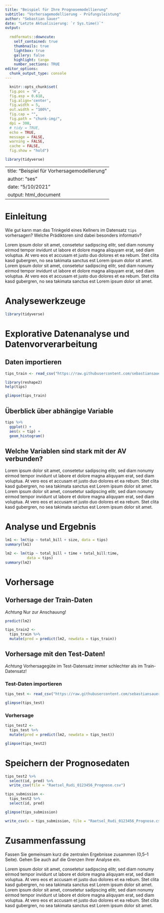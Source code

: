 ```yaml
---
title: "Beispiel für Ihre Prognosemodellierung"
subtitle: "Vorhersagemodellierung - Prüfungsleistung"
author: "Sebastian Sauer"
date: "Letzte Aktualisierung: `r Sys.time()`"
output:
   
  rmdformats::downcute:
    self_contained: true
    thumbnails: true
    lightbox: true
    gallery: false
    highlight: tango
    number_sections: TRUE
editor_options: 
  chunk_output_type: console
---
```


```r
  knitr::opts_chunk$set(
  fig.pos = 'H',
  fig.asp = 0.618,
  fig.align='center',
  fig.width = 5,
  out.width = "100%",
  fig.cap = "", 
  fig.path = "chunk-img/",
  dpi = 300,
  # tidy = TRUE,
  echo = TRUE,
  message = FALSE,
  warning = FALSE,
  cache = FALSE,
  fig.show = "hold")
```



```r
library(tidyverse)
```




---
title: "Beispiel für Vorhersagemodellierung"
author: "ses"
date: "5/10/2021"
output: html_document
---

# Einleitung

Wie gut kann man das Trinkgeld eines Kellners im Datensatz `tips` vorhersagen? Welche Prädiktoren sind dabei besonders informativ?

Lorem ipsum dolor sit amet, consetetur sadipscing elitr, sed diam nonumy eirmod tempor invidunt ut labore et dolore magna aliquyam erat, sed diam voluptua. At vero eos et accusam et justo duo dolores et ea rebum. Stet clita kasd gubergren, no sea takimata sanctus est Lorem ipsum dolor sit amet. Lorem ipsum dolor sit amet, consetetur sadipscing elitr, sed diam nonumy eirmod tempor invidunt ut labore et dolore magna aliquyam erat, sed diam voluptua. At vero eos et accusam et justo duo dolores et ea rebum. Stet clita kasd gubergren, no sea takimata sanctus est Lorem ipsum dolor sit amet.



# Analysewerkzeuge

```r
library(tidyverse)
```


#  Explorative Datenanalyse und Datenvorverarbeitung

## Daten importieren


```r
tips_train <- read_csv("https://raw.githubusercontent.com/sebastiansauer/2021-sose/master/data/tips/tips_train.csv")
```


```r
library(reshape2)
help(tips)
```


```r
glimpse(tips_train)
```


## Überblick über abhängige Variable


```r
tips %>% 
  ggplot() +
  aes(x = tip) +
  geom_histogram()
```



## Welche Variablen sind stark mit der AV verbunden?

Lorem ipsum dolor sit amet, consetetur sadipscing elitr, sed diam nonumy eirmod tempor invidunt ut labore et dolore magna aliquyam erat, sed diam voluptua. At vero eos et accusam et justo duo dolores et ea rebum. Stet clita kasd gubergren, no sea takimata sanctus est Lorem ipsum dolor sit amet. Lorem ipsum dolor sit amet, consetetur sadipscing elitr, sed diam nonumy eirmod tempor invidunt ut labore et dolore magna aliquyam erat, sed diam voluptua. At vero eos et accusam et justo duo dolores et ea rebum. Stet clita kasd gubergren, no sea takimata sanctus est Lorem ipsum dolor sit amet.


# Analyse und Ergebnis



```r
lm1 <- lm(tip ~ total_bill + size, data = tips)
summary(lm1)
```





```r
lm2 <- lm(tip ~ total_bill + time + total_bill:time, 
          data = tips)
summary(lm2)
```



# Vorhersage

## Vorhersage der Train-Daten

*Achtung* Nur zur Anschauung!


```r
predict(lm2)
```


```r
tips_train2 <- 
  tips_train %>% 
  mutate(pred = predict(lm2, newdata = tips_train))
```


## Vorhersage mit den Test-Daten!

*Achtung* Vorhersagegüte im Test-Datensatz immer schlechter als im Train-Datensatz!


### Test-Daten importieren


```r
tips_test <- read_csv("https://raw.githubusercontent.com/sebastiansauer/2021-sose/master/data/tips/tips_test.csv")
```


```r
glimpse(tips_test)
```



### Vorhersage


```r
tips_test2 <- 
  tips_test %>% 
  mutate(pred = predict(lm2, newdata = tips_test))
```




```r
glimpse(tips_test2)
```

# Speichern der Prognosedaten

```r
tips_test2 %>% 
  select(id, pred) %>% 
  write_csv(file = "Raetsel_Rudi_0123456_Prognose.csv")
```


```r
tips_submission <-
  tips_test2 %>% 
  select(id, pred)

glimpse(tips_submission)
```


```r
write_csv(x = tips_submission, file = "Raetsel_Rudi_0123456_Prognose.csv")
```

# Zusammenfassung

Fassen Sie gemeinsam kurz die zentralen Ergebnisse zusammen (0,5--1 Seite). Gehen Sie auch auf die Grenzen Ihrer Analyse ein.

Lorem ipsum dolor sit amet, consetetur sadipscing elitr, sed diam nonumy eirmod tempor invidunt ut labore et dolore magna aliquyam erat, sed diam voluptua. At vero eos et accusam et justo duo dolores et ea rebum. Stet clita kasd gubergren, no sea takimata sanctus est Lorem ipsum dolor sit amet. Lorem ipsum dolor sit amet, consetetur sadipscing elitr, sed diam nonumy eirmod tempor invidunt ut labore et dolore magna aliquyam erat, sed diam voluptua. At vero eos et accusam et justo duo dolores et ea rebum. Stet clita kasd gubergren, no sea takimata sanctus est Lorem ipsum dolor sit amet.

